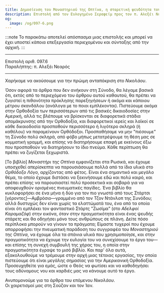 ```yaml
---
title: Δημοσίευση του Μοναστηριού της Οπτίνα, η σταρετική ψευδότητα του λογοτεχνικού Ζωσίμα
description: Επιστολή από τον Ευλογημένο Σεραφείμ προς τον π. Αλεξέι Νεαρό.
og:
  image: /og/097-6.png
---
```


:::note
Το παρακάτω αποτελεί απόσπασμα μιας επιστολής και μπορεί να έχει υποστεί κάποια επεξεργασία περιεχομένου και σύνταξης από την αρχική.
:::

---

<div style={{textAlign:'right', fontFamily:'monospace'}}>Επιστολή αριθ. 097.6</div>
<div style={{textAlign:'left', fontFamily:'monospace'}}>Παραλήπτης: π. Αλεξέι Νεαρός</div>

---

Χαρήκαμε να ακούσουμε για την πρώιμη ανταπόκριση στο *Νικολάου*.

Όσον αφορά τα άρθρα που δεν ανήκουν στη Σύνοδο, θα λέγαμε βασικά ότι, εκτός από το περιεχόμενο του άρθρου αυτού καθαυτού, θα πρέπει να ζυγιστεί η πιθανότητα πρόκλησης παρεξηγήσεων ή ακόμα και κάποιου μέτρου σκανδάλου (ανάλογα με το ποιοι εμπλέκονται). Πιστεύουμε ακόμα στην Ορθοδοξία των περισσότερων από τις βασικές δικαιοδοσίες στην Αμερική, αλλά τις βλέπουμε να βρίσκονται σε διαφορετικά στάδια απομάκρυνσης από την Ορθοδοξία, και διαφορετικοί ιερείς και λαϊκοί σε κάθε δικαιοδοσία προσπαθούν περισσότερο ή λιγότερο σκληρά (ή καθόλου) να παραμείνουν Ορθόδοξοι. Προσπαθήσαμε να μην "πιέσουμε" τη Σύνοδο πολύ σκληρά, από φόβο μήπως μετατρέψουμε τη θέση μας σε κομματική γραμμή, και επίσης να διατηρήσουμε επαφή με εκείνους έξω που προσπαθούν να διατηρήσουν το ίδιο πνεύμα. Κάθε περίπτωση θα πρέπει να ζυγίζεται ξεχωριστά.

[Το βιβλίο] *Μοναστήρι της Οπτίνα* εμφανίζεται στα Ρωσικά, και έχουμε υποσχεθεί απερίσκεπτα να παρουσιάσουμε πολλά από τα ίδια υλικά στο *Ορθόδοξο Λόγο*, αρχίζοντας από φέτος. Είναι ένα σημαντικό και μεγάλο θέμα, το οποίο έχουμε διστάσει να ξεκινήσουμε εδώ και πολύ καιρό, και πρέπει επίσης να παρουσιαστεί πολύ προσεκτικά και σοβαρά για να αποφευχθούν ορισμένες πνευματικές παγίδες. Ένα βιβλίο θα κυκλοφορήσει σε ένα μήνα ή δύο για τον πιο γνωστό από τους Στάρτσι [γέροντες]—Αμβρόσιο—γραμμένο από τον Τζον Ντάνλοπ της Συνόδου; αλλά δυστυχώς δεν είναι χωρίς τα ελαττώματά του, ένα από τα οποία είναι ότι εμπλέκει τον φανταστικό Στάρτς "Ζωσίμα" (στο *Αδελφοί Καραμαζόφ*) στην εικόνα, όταν στην πραγματικότητα είναι ένας ψευδής στάρετς και θα οδηγήσει μόνο τους ανθρώπους σε πλάνη. Δείτε πόσο περίπλοκα μπορούν να γίνουν τα πράγματα; Είμαστε τυχεροί που έχουμε απορροφήσει την πνευματική παράδοση του συγγραφέα του *Μοναστηριού της Οπτίνα*, να έχουμε όλα τα σπάνια υλικά που χρησιμοποίησε, και στην πραγματικότητα να έχουμε την ευλογία του να συνεχίσουμε το έργο του—και επίσης τη συνεχή συμβουλή της χήρας του, η οποία στην πραγματικότητα έγραψε το μισό βιβλίο. Και παρ' όλα αυτά, εξακολουθούμε να τρέμουμε στην αρχή μιας τέτοιας εργασίας, την οποία πιστεύουμε ότι είναι μεγάλης σημασίας για την Αμερικανική Ορθοδοξία. Προσευχηθείτε για εμάς, ώστε ο Θεός να φωτίσει και να καθοδηγήσει τους αδύναμους νου και καρδιές μας να κάνουμε αυτό το έργο.

Ανυπομονούμε για τα άρθρα του επόμενου *Νικολάου*.  
Οι χαιρετισμοί μας στη Σούζαν και τον Ίαν.